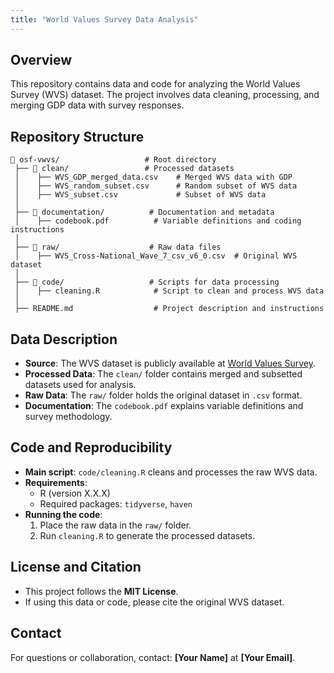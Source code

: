 ```yaml
---
title: "World Values Survey Data Analysis"
---
```


## Overview
This repository contains data and code for analyzing the World Values Survey (WVS) dataset. The project involves data cleaning, processing, and merging GDP data with survey responses.

## Repository Structure
```
📂 osf-vwvs/                   # Root directory
 ├── 📂 clean/                 # Processed datasets  
 │    ├── WVS_GDP_merged_data.csv    # Merged WVS data with GDP  
 │    ├── WVS_random_subset.csv      # Random subset of WVS data  
 │    ├── WVS_subset.csv             # Subset of WVS data  
 │  
 ├── 📂 documentation/          # Documentation and metadata  
 │    ├── codebook.pdf          # Variable definitions and coding instructions  
 │  
 ├── 📂 raw/                    # Raw data files  
 │    ├── WVS_Cross-National_Wave_7_csv_v6_0.csv  # Original WVS dataset  
 │  
 ├── 📂 code/                   # Scripts for data processing  
 │    ├── cleaning.R            # Script to clean and process WVS data  
 │  
 ├── README.md                  # Project description and instructions  
```

## Data Description
- **Source**: The WVS dataset is publicly available at [World Values Survey](https://www.worldvaluessurvey.org/).  
- **Processed Data**: The `clean/` folder contains merged and subsetted datasets used for analysis.  
- **Raw Data**: The `raw/` folder holds the original dataset in `.csv` format.  
- **Documentation**: The `codebook.pdf` explains variable definitions and survey methodology.

## Code and Reproducibility
- **Main script**: `code/cleaning.R` cleans and processes the raw WVS data.
- **Requirements**:
  - R (version X.X.X)
  - Required packages: `tidyverse`, `haven`
- **Running the code**:
  1. Place the raw data in the `raw/` folder.
  2. Run `cleaning.R` to generate the processed datasets.

## License and Citation
- This project follows the **MIT License**.
- If using this data or code, please cite the original WVS dataset.

## Contact
For questions or collaboration, contact: **[Your Name]** at **[Your Email]**.